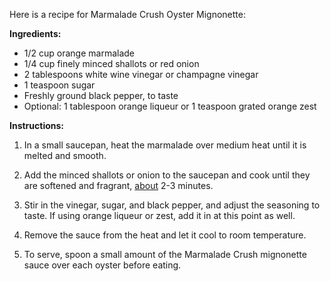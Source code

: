Here is a recipe for Marmalade Crush Oyster Mignonette:

**Ingredients:**

* 1/2 cup orange marmalade
* 1/4 cup finely minced shallots or red onion
* 2 tablespoons white wine vinegar or champagne vinegar
* 1 teaspoon sugar
* Freshly ground black pepper, to taste
* Optional: 1 tablespoon orange liqueur or 1 teaspoon grated orange zest

**Instructions:**

1. In a small saucepan, heat the marmalade over medium heat until it is melted and smooth.

2. Add the minced shallots or onion to the saucepan and cook until they are softened and fragrant, [about](https://starholder.xyz/index.php?title=About&action=edit&redlink=1) 2-3 minutes.

3. Stir in the vinegar, sugar, and black pepper, and adjust the seasoning to taste. If using orange liqueur or zest, add it in at this point as well.

4. Remove the sauce from the heat and let it cool to room temperature.

5. To serve, spoon a small amount of the Marmalade Crush mignonette sauce over each oyster before eating.
